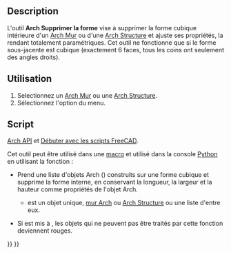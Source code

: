 <languages/>

{{Docnav/fr
|[[Arch_SelectNonSolidMeshes/fr|Sélection de maillages non-manifold]]
|[[Arch_CloseHoles/fr|Fermer les trous]]
|[[BIM_Workbench/fr|Atelier BIM]]
|IconL=Arch_SelectNonManifold.svg
|IconR=Arch_CloseHoles.svg
|IconC=Workbench_BIM.svg
}}

{{VeryImportantMessage|Cette commande fait partie de l'ensemble intégré de l'[[BIM_Workbench/fr|atelier BIM]] avec la V1.0<br>
Cette page a été mise à jour pour cette version.}}

{{GuiCommand/fr
|Name=Arch RemoveShape
|Name/fr=Arch Supprimer la forme
|MenuLocation=Utilitaires → Supprimer une forme
|Workbenches=[[BIM_Workbench/fr|BIM]]
|SeeAlso=[[Arch_SplitMesh/fr|Arch Diviser un maillage]], [[Arch_MeshToShape/fr|Arch Maillage vers une forme]]
}}

==Description==

L'outil '''Arch Supprimer la forme''' vise à supprimer la forme cubique intérieure d'un [[Arch_Wall/fr|Arch Mur]] ou d'une [[Arch_Structure/fr|Arch Structure]] et ajuste ses propriétés, la rendant totalement paramétriques. Cet outil ne fonctionne que si le forme sous-jacente est cubique (exactement 6 faces, tous les coins ont seulement des angles droits).

<span id="Usage"></span>
==Utilisation==

# Selectionnez un [[Arch_Wall/fr|Arch Mur]] ou une [[Arch_Structure/fr|Arch Structure]].
# Sélectionnez l'option {{MenuCommand|Utilitaires → [[Image:Arch_RemoveShape.svg|16px]] Supprimer une forme}} du menu.

<span id="Scripting"></span>
==Script==

{{Emphasis|Voir aussi :}} [[Arch_API/fr|Arch API]] et [[FreeCAD_Scripting_Basics/fr|Débuter avec les scripts FreeCAD]].

Cet outil peut être utilisé dans une [[Macros/fr|macro]] et utilisé dans la console [[Python/fr|Python]] en utilisant la fonction :

{{Code|code=
removeShape(objs, mark=True)
}}

* Prend une liste d'objets Arch ({{incode|objs}}) construits sur une forme cubique et supprime la forme interne, en conservant la longueur, la largeur et la hauteur comme propriétés de l'objet Arch.
** {{incode|objs}} est un objet unique, [[Arch Wall/fr|mur Arch]] ou [[Arch Structure/fr|Arch Structure]] ou une liste d'entre eux.
* Si {{incode|mark}} est mis à {{incode|True}}, les objets qui ne peuvent pas être traités par cette fonction deviennent rouges.

{{Code|code=
import FreeCAD, Draft, Arch

Box = FreeCAD.ActiveDocument.addObject("Part::Box", "Box")
Box.Length = 1000
Box.Width = 2000
Box.Height = 1000
FreeCAD.ActiveDocument.recompute()

Structure = Arch.makeStructure(Box)
FreeCAD.ActiveDocument.recompute()

Arch.removeShape(Structure)
FreeCAD.ActiveDocument.recompute()
}}


{{Docnav/fr
|[[Arch_SelectNonSolidMeshes/fr|Sélection de maillages non-manifold]]
|[[Arch_CloseHoles/fr|Fermer les trous]]
|[[BIM_Workbench/fr|Atelier BIM]]
|IconL=Arch_SelectNonManifold.svg
|IconR=Arch_CloseHoles.svg
|IconC=Workbench_BIM.svg
}}

{{BIM_Tools_navi{{#translation:}}}}
{{Userdocnavi{{#translation:}}}}